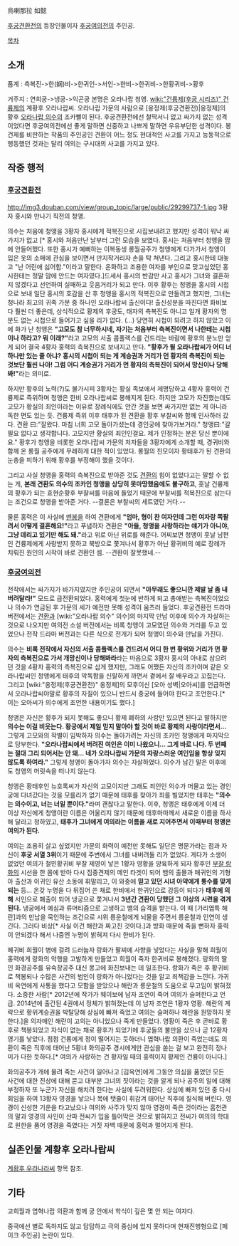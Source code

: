 烏喇那拉 如懿

[[후궁견환전]]의 등장인물이자 [[후궁여의전]]의 주인공.

[[목차]]

== 소개 ==
품계 : 측복진->한(娴)비->한귀인->서인->한비->한귀비->한황귀비->황후

거주지 : 연희궁->냉궁->익곤궁
본명은 오라나랍 청앵. [[wiki:"건륭제(후궁 시리즈)" 건륭제]]의 계황후 오라나랍씨. 오라나랍 가문의 사람으로 [옹정제(후궁견환전)|옹정제]의 황후 [[오라나랍 의수]]의 조카뻘이 된다. 후궁견환전에선 철딱서니 없고 싸가지 없는 성격이었다면 후궁여의전에선 좋게 말하면 신중하고 나쁘게 말하면 우유부단한 성격이다. 봉건제를 비판하는 작품의 주인공인 견환이 어느 정도 현대적인 사고를 가지고 능동적으로 행동했던 것과는 달리 여의는 구시대의 사고를 가지고 있다.
== 작중 행적 ==
=== [[후궁견환전]] ===
http://img3.douban.com/view/group_topic/large/public/29299737-1.jpg
3황자 홍시와 만나기 직전의 청앵.

의수는 처음에 청앵을 3황자 홍시에게 적복진으로 시집보내려고 했지만 성격이 워낙 싸가지가 없고 [* 홍시와 처음만난 날부터 그런 모습을 보였다. 홍시는 처음부터 청앵을 맘에 안들어했다. 또한 홍시가 예뻐하는 이복동생 롱월공주가 청앵에게 다가가서 청앵이 입은 옷의 소매에 관심을 보이면서 만지작거리자 손을 탁 쳐낸다. 그리고 홍시한테 대놓고 "난 어린애 싫어함."이라고 말한다. 온화하고 조용한 여자를 부인으로 맞고싶었던 홍시한테는 정말 맘에 안드는 여자였다.]드세서 홍시의 반감만 사고 홍시가 그녀와 결혼하지 않겠다고 선언하여 실패하고 웃음거리가 되고 만다. 이후 황후는 청앵을 홍시의 시첩으로 보내 일단 홍시의 호감을 산 후 청앵을 홍시의 적복진으로 만들려고 했지만, 그녀는 청나라 최고의 귀족 가문 중 하나인 오라나랍씨 출신이다! 출신성분을 따진다면 화비보다 훨씬 더 좋은데, 상식적으로 황제의 후궁도, 태자의 측복진도 아니고 일개 황자의 명분도 없는 시첩으로 들어가고 싶을 리가 없다. (...) 당연히 시첩이 되려고 하지 않았고 이에 화가 난 청앵은 '''"고모도 참 너무하시네, 자기는 처음부터 측복진이면서 나한테는 시첩이나 하라고? 뭐 이래?"'''라고 고모의 서출 콤플렉스를 건드리는 바람에 황후의 분노만 얻게 되어 결국 4황자 홍력의 측복진으로 보내지고 만다. '''"황후가 될 오라나랍씨가 어디 너 하나만 있는 줄 아냐? 홍시의 시첩이 되는 게 계승권과 거리가 먼 황자의 측복진이 되는 것보단 훨씬 나아! 그럼 어디 계승권가 거리가 먼 황자의 측복진이 되어서 망신이나 당해봐!"'''라는 의미로.

하지만 황후의 노력(?)도 불가시피 3황자는 황실 족보에서 제명당하고 4황자 홍력이 건륭제로 즉위하며 청앵은 한비 오라나랍씨로 봉해지게 된다. 하지만 고모가 자진했는데도 고모가 황실의 죄인이라는 이유로 장례식에도 안간 것을 보면 싸가지만 없는 게 아니라 독한 면도 있는 듯. 건륭제 즉위 이후 태후가 된 견환을 황후 부찰씨와 함께 인사하러 갔다. 견환 曰:"잘왔다. 마침 너희 고모 돌아가셨는데 경인궁에 찾아가보거라." 청앵曰:"갈 필요 없다고 생각합니다. 고모지만 황실의 죄인인걸요. 제가 인정하는 분은 당신 뿐이에요." 황후가 청앵을 비롯한 오라나랍씨 가문의 처자들을 3황자에게 소개할 때, 경귀비와 함께 온 롱월 공주에게 무례하게 대한 적이 있었다. 롱월의 친모이자 황태후가 된 견환의 눈총을 피하기 위해 황후를 부정해야 했을 것이다.

그리고 사실 청앵을 홍력의 측복진으로 받아준 것도 [[견환]]의 힘이 없었다고는 말할 수 없는 게, '''본래 견환도 의수의 조카인 청앵을 상당히 못마땅했음에도 불구하고''', 훗날 건륭제의 황후가 되는 효현순황후 부찰씨를 마음에 들었기 때문에 부찰씨를 적복진으로 삼는다는 조건으로 청앵을 받아준 거다. --결론은 부찰씨의 세트였던 거다.--

물론 홍력은 이 사실에 [[멘붕]]을 하여 견환에게 '''"엄마, 형이 찬 여자인데 그런 여자랑 쪽팔려서 어떻게 결혼해요!"'''라고 푸념하자 견환은 '''"아들, 청앵을 사랑하라는 얘기가 아니야, 그냥 데리고 있기만 해도 돼."'''라고 위로 아닌 위로를 해준다. 어찌보면 청앵이 훗날 남편인 건륭제에게 사랑받지 못하고 북방으로 쫓겨나서 황후가 아닌 황귀비의 예로 장례가 치뤄진 원인의 시작이 바로 견환인 셈. --견환이 잘못했네.--

=== [[후궁여의전]] ===
전작에서는 싸가지가 바가지였지만 주인공이 되면서 '''"아무래도 좋으니깐 제발 날 좀 내버려달라!"''' 모드로 급전환되었다. 홍력에게 첫눈에 반하게 되고 총애받는 측복진이었으나 의수가 연금된 후 가문의 세가 예전만 못해 성격이 움츠러 들었다. 후궁견환전 드라마 버전에서는 [[견환]]과 [wiki:"오라나랍 의수" 의수]의 마지막 만남 이후에 의수가 자살하는 것으로 나오지만 여의전 소설 버전에서는 비록 청앵이 고모였던 의수와 거리를 두고 있었으나 전작 드라마 버전과는 다른 식으로 전개가 되어 청앵이 의수와 만남을 가진다.

의수는 '''비록 전작에서 자신의 서출 콤플렉스를 건드려서 어디 한 번 황위와 거리가 먼 황자의 측복진으로 가서 개망신이나 당해봐라'''라는 마음으로 3황자 홍시의 아내로 삼으려던 것을 4황자 홍력의 측복진으로 삼게 했지만, 그래도 어쨌든 자신의 조카이며 같은 오라나랍씨인 청앵에게 태후의 악독함을 신랄하게 까면서 곁에서 잘 배우라고 꼬집는다. 그리고 [wiki:"옹정제(후궁견환전)" 옹정제]의 모후이신 [오아 성벽|오아씨]를 언급하면서 오라나랍씨야말로 황후의 자질이 있으니 반드시 중궁에 들어야 한다고 조언한다.[* 이는 오아씨가 의수에게 조언한 내용이기도 했다.]

청앵은 자신은 황후가 되지 못해도 좋으니 황제 폐하의 사랑만 있으면 된다고 말하지만 '''의수는 이걸 비웃는다. 황궁에서 제일 믿지 말아야 할 것이 바로 황제의 사랑이라면서...''' 그렇게 고모와의 작별이 임박하자 의수는 돌아가려는 자신의 조카인 청앵에게 마지막으로 당부한다. '''"오라나랍씨에서 버려진 여인은 이미 나왔으니... 그게 바로 나다. 두 번째는 절대 그리 되어서는 안 돼... 네가 오라나랍씨 가문의 자랑스러운 여인임을 항상 잊지 않도록 하여라."''' 그렇게 청앵이 돌아가자 의수는 자살하였다. 의수가 남긴 말은 이후에도 청앵의 머릿속을 떠나지 않는다.

청앵은 황태후인 뉴호록씨가 자신의 고모이지만 그래도 죄인인 의수가 머물고 있는 경인궁에 다녀갔다는 것을 모를리가 없기 때문에 태후를 찾아가 죄를 빌었지만 태후는 '''"의수는 의수이고, 너는 너일 뿐이다."'''라며 괜찮다고 말한다. 이후, 청앵은 태후에게 이제 더 이상 자신에게 청앵이란 이름은 어울리지 않기 때문에 태후마마께서 새로운 이름을 하사해 달라고 청하였고, '''태후가 그녀에게 여의라는 이름을 새로 지어주면서 이때부터 청앵은 여의가 된다.'''

여의는 조용히 살고 싶었지만 가문의 화력이 예전만 못해도 일단은 명문가라는 점과 자신이 '''후궁 서열 3위'''이기 때문에 주변에서 그녀를 내버려둘 리가 없었다. 게다가 소생이 없었던 여의가 철민황귀비 부찰 제영이 낳은 1황자 영황을 양육하게 되자 황후인 [[부찰 랑화]]의 시선을 한 몸에 받아 다시 집중견제의 메인 타겟이 되어 뱀의 출몰과 매귀인의 기형아 출산과 이귀인 유산 소동에 휘말리고, 이 와중에 '''믿고 있던 시녀 아약에게 통수를 맞게 되는''' 등... 온갖 누명을 다 뒤집어 쓴 채로 한비에서 한귀인으로 강등이 되다가 '''태후에 의해''' 서인으로 폐출이 되어 냉궁으로 쫓겨나서 '''3년간 견환이 당했던 그 이상의 시련을 겪게 된다.''' 냉궁에서 예심과 류머티즘으로 고생하고 뱀의 습격을 받는다. 이 때 [가리엽특 해란]과의 만남을 묵인하는 조건으로 시위 릉운철에게 뇌물을 주면서 릉운철과 인연이 생긴다. 그러다 비상[* 사실 이건 해란과 짜고친 것이다.]과 방화 때문에 죽을 뻔하자 홍력이 안되겠다 해서 나중엔 누명이 밝혀져 다시 한비가 된다. 

혜귀비 희월이 병에 걸려 드러눕자 랑화가 팔찌에 사향을 넣었다는 사실을 말해 희월이 홍력에게 랑화의 악행을 고발하게 만들었고 희월이 죽자 한귀비로 봉해졌다. 랑화의 딸인 화경공주를 유숙장공주 대신 몽고에 화친보내는 데 일조한다. 랑화가 죽은 후 황귀비로 책봉되나 수많은 사건의 범인이 랑화가 아니었다는 것을 알고 죄책감을 느낀다. 가귀비 옥연에게 사통을 했다고 모함을 받았으나 해란과 릉운철의 도움으로 무고임이 밝혀졌다. 소중한 사람[* 2012년에 작가가 웨이보에 남자 조연이 죽어 여의가 슬퍼한다고 언급. 2014년에 출간된 4권에서 정체가 밝혀졌는데 이 남자 조연은 1황자 영황. 해란의 계략으로 황위계승권을 박탈당해 상심에 빠져 죽었고 여의는 슬퍼하나 해란을 원망하지 못한다.]을 의자매인 해란이 고의는 아니었으나 죽게 만들었다. 영황이 죽은 후 곧바로 황후로 책봉되었고 자식이 없는 채로 황후가 되었기에 후궁들의 불만을 샀으나 곧 12황자 영기를 낳았다. 점점 건륭에게 정이 떨어지는 듯하더니 엽혁나랍 의환이 죽었는데도 의환이 죽은 직후에 태어난 5황녀 화의공주 경시에게만 관심을 쏟는 걸 보고 완전히 정나미가 다한 듯하다.[* 여의가 사랑하는 건 황자일 때의 홍력이지 황제인 건륭이 아니다.] 

화의공주가 개에 물려 죽는 사건이 일어나고 [김옥연]에게 그동안 의심을 품었던 모든 사건에 대한 진상에 대해 묻고 대부분 그녀의 짓이라는 것을 알게 되나 공주의 일에 대해 부정하자 또 누군가 자신을 해치려 한다는 사실에 두려워한다. 상심에 빠져 있던 중 다시 회임을 하여 13황자 영경을 낳으나 목에 탯줄이 휘감겨 태어난 직후에 질식해 버린다. 영경이 신성한 기운을 타고났으나 여의와 사주가 맞지 않아 영경이 죽은 것이라는 흠천관의 말과 영경의 사인이 산파 전씨가 입을 틀어막은 것으로 밝혀지고 전씨가 여의의 학대로 원한을 품어 영경을 죽였다는 거짓 자백 때문에 홍력과 멀어지게 된다.
== 실존인물 계황후 오라나랍씨 ==
[[계황후 우라나라씨]] 항목 참조.
== 기타 ==
고희월과 엽혁나랍 의환과 함께 궁 안에서 학식이 깊은 몇 안 되는 여자다.

중국에선 별로 독하지도 않고 답답하고 극의 중심에 있지 못하다며 현재진행형으로 [페이크 주인공] 논란이 있다.
